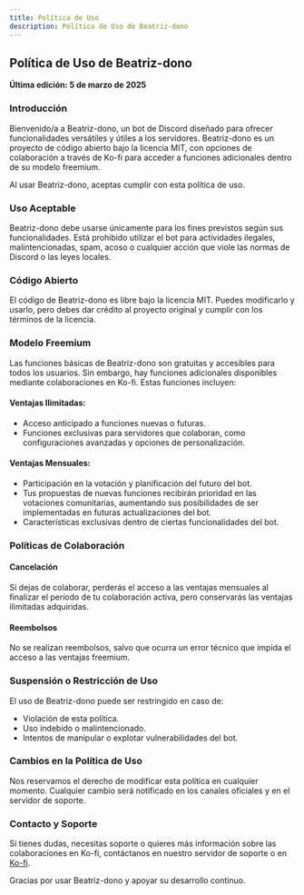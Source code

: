 ```yaml
---
title: Política de Uso
description: Política de Uso de Beatriz-dono
---
```

## Política de Uso de Beatriz-dono
**Última edición: 5 de marzo de 2025**

### Introducción
Bienvenido/a a Beatriz-dono, un bot de Discord diseñado para ofrecer funcionalidades versátiles y útiles a los servidores. Beatriz-dono es un proyecto de código abierto bajo la licencia MIT, con opciones de colaboración a través de Ko-fi para acceder a funciones adicionales dentro de su modelo freemium.

Al usar Beatriz-dono, aceptas cumplir con esta política de uso.

### Uso Aceptable
Beatriz-dono debe usarse únicamente para los fines previstos según sus funcionalidades. 
Está prohibido utilizar el bot para actividades ilegales, malintencionadas, spam, acoso o cualquier acción que viole las normas de Discord o las leyes locales.

### Código Abierto
El código de Beatriz-dono es libre bajo la licencia MIT. Puedes modificarlo y usarlo, pero debes dar crédito al proyecto original y cumplir con los términos de la licencia.

### Modelo Freemium
Las funciones básicas de Beatriz-dono son gratuitas y accesibles para todos los usuarios. Sin embargo, hay funciones adicionales disponibles mediante colaboraciones en Ko-fi. Estas funciones incluyen:

#### Ventajas Ilimitadas:
- Acceso anticipado a funciones nuevas o futuras.
- Funciones exclusivas para servidores que colaboran, como configuraciones avanzadas y opciones de personalización.

#### Ventajas Mensuales:
- Participación en la votación y planificación del futuro del bot.
- Tus propuestas de nuevas funciones recibirán prioridad en las votaciones comunitarias, aumentando sus posibilidades de ser implementadas en futuras actualizaciones del bot.
- Características exclusivas dentro de ciertas funcionalidades del bot.

### Políticas de Colaboración
#### Cancelación
Si dejas de colaborar, perderás el acceso a las ventajas mensuales al finalizar el período de tu colaboración activa, pero conservarás las ventajas ilimitadas adquiridas.

#### Reembolsos
No se realizan reembolsos, salvo que ocurra un error técnico que impida el acceso a las ventajas freemium.



### Suspensión o Restricción de Uso
El uso de Beatriz-dono puede ser restringido en caso de:
- Violación de esta política.
- Uso indebido o malintencionado.
- Intentos de manipular o explotar vulnerabilidades del bot.

### Cambios en la Política de Uso
Nos reservamos el derecho de modificar esta política en cualquier momento. Cualquier cambio será notificado en los canales oficiales y en el servidor de soporte.

### Contacto y Soporte
Si tienes dudas, necesitas soporte o quieres más información sobre las colaboraciones en Ko-fi, contáctanos en nuestro servidor de soporte o en [Ko-fi](https://ko-fi.com/frovahappy).

Gracias por usar Beatriz-dono y apoyar su desarrollo continuo.